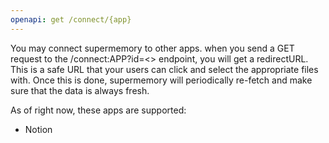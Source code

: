 ```yaml
---
openapi: get /connect/{app}
---
```


You may connect supermemory to other apps.
when you send a GET request to the /connect:APP?id=<> endpoint, you will get a redirectURL. This is a safe URL that your users can click and select the appropriate files with. Once this is done, supermemory will periodically re-fetch and make sure that the data is always fresh.

As of right now, these apps are supported:
- Notion

